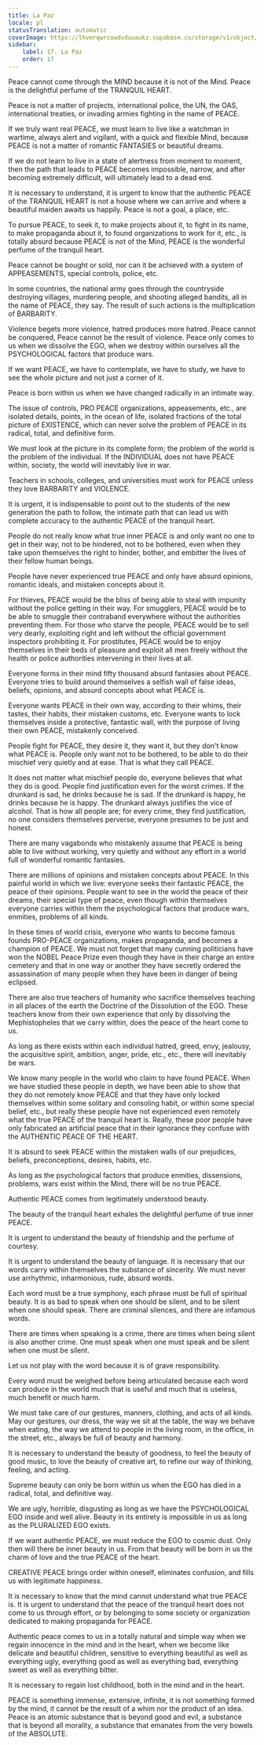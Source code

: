 ```yaml
---
title: La Paz
locale: pl
statusTranslation: automatic
coverImage: https://lhvmrqwrcowdvduuaukz.supabase.co/storage/v1/object/public/strapi-uploads/small_cover-educacion-fundamental.webp-2d51a7828a2b1309555be27f7e2a61a0.webp
sidebar:
    label: 17. La Paz
    order: 17
---
```

Peace cannot come through the MIND because it is not of the Mind. Peace is the delightful perfume of the TRANQUIL HEART.

Peace is not a matter of projects, international police, the UN, the OAS, international treaties, or invading armies fighting in the name of PEACE.

If we truly want real PEACE, we must learn to live like a watchman in wartime, always alert and vigilant, with a quick and flexible Mind, because PEACE is not a matter of romantic FANTASIES or beautiful dreams.

If we do not learn to live in a state of alertness from moment to moment, then the path that leads to PEACE becomes impossible, narrow, and after becoming extremely difficult, will ultimately lead to a dead end.

It is necessary to understand, it is urgent to know that the authentic PEACE of the TRANQUIL HEART is not a house where we can arrive and where a beautiful maiden awaits us happily. Peace is not a goal, a place, etc.

To pursue PEACE, to seek it, to make projects about it, to fight in its name, to make propaganda about it, to found organizations to work for it, etc., is totally absurd because PEACE is not of the Mind, PEACE is the wonderful perfume of the tranquil heart.

Peace cannot be bought or sold, nor can it be achieved with a system of APPEASEMENTS, special controls, police, etc.

In some countries, the national army goes through the countryside destroying villages, murdering people, and shooting alleged bandits, all in the name of PEACE, they say. The result of such actions is the multiplication of BARBARITY.

Violence begets more violence, hatred produces more hatred. Peace cannot be conquered, Peace cannot be the result of violence. Peace only comes to us when we dissolve the EGO, when we destroy within ourselves all the PSYCHOLOGICAL factors that produce wars.

If we want PEACE, we have to contemplate, we have to study, we have to see the whole picture and not just a corner of it.

Peace is born within us when we have changed radically in an intimate way.

The issue of controls, PRO PEACE organizations, appeasements, etc., are isolated details, points, in the ocean of life, isolated fractions of the total picture of EXISTENCE, which can never solve the problem of PEACE in its radical, total, and definitive form.

We must look at the picture in its complete form; the problem of the world is the problem of the individual. If the INDIVIDUAL does not have PEACE within, society, the world will inevitably live in war.

Teachers in schools, colleges, and universities must work for PEACE unless they love BARBARITY and VIOLENCE.

It is urgent, it is indispensable to point out to the students of the new generation the path to follow, the intimate path that can lead us with complete accuracy to the authentic PEACE of the tranquil heart.

People do not really know what true inner PEACE is and only want no one to get in their way, not to be hindered, not to be bothered, even when they take upon themselves the right to hinder, bother, and embitter the lives of their fellow human beings.

People have never experienced true PEACE and only have absurd opinions, romantic ideals, and mistaken concepts about it.

For thieves, PEACE would be the bliss of being able to steal with impunity without the police getting in their way. For smugglers, PEACE would be to be able to smuggle their contraband everywhere without the authorities preventing them. For those who starve the people, PEACE would be to sell very dearly, exploiting right and left without the official government inspectors prohibiting it. For prostitutes, PEACE would be to enjoy themselves in their beds of pleasure and exploit all men freely without the health or police authorities intervening in their lives at all.

Everyone forms in their mind fifty thousand absurd fantasies about PEACE. Everyone tries to build around themselves a selfish wall of false ideas, beliefs, opinions, and absurd concepts about what PEACE is.

Everyone wants PEACE in their own way, according to their whims, their tastes, their habits, their mistaken customs, etc. Everyone wants to lock themselves inside a protective, fantastic wall, with the purpose of living their own PEACE, mistakenly conceived.

People fight for PEACE, they desire it, they want it, but they don't know what PEACE is. People only want not to be bothered, to be able to do their mischief very quietly and at ease. That is what they call PEACE.

It does not matter what mischief people do, everyone believes that what they do is good. People find justification even for the worst crimes. If the drunkard is sad, he drinks because he is sad. If the drunkard is happy, he drinks because he is happy. The drunkard always justifies the vice of alcohol. That is how all people are; for every crime, they find justification, no one considers themselves perverse, everyone presumes to be just and honest.

There are many vagabonds who mistakenly assume that PEACE is being able to live without working, very quietly and without any effort in a world full of wonderful romantic fantasies.

There are millions of opinions and mistaken concepts about PEACE. In this painful world in which we live: everyone seeks their fantastic PEACE, the peace of their opinions. People want to see in the world the peace of their dreams, their special type of peace, even though within themselves everyone carries within them the psychological factors that produce wars, enmities, problems of all kinds.

In these times of world crisis, everyone who wants to become famous founds PRO-PEACE organizations, makes propaganda, and becomes a champion of PEACE. We must not forget that many cunning politicians have won the NOBEL Peace Prize even though they have in their charge an entire cemetery and that in one way or another they have secretly ordered the assassination of many people when they have been in danger of being eclipsed.

There are also true teachers of humanity who sacrifice themselves teaching in all places of the earth the Doctrine of the Dissolution of the EGO. These teachers know from their own experience that only by dissolving the Mephistopheles that we carry within, does the peace of the heart come to us.

As long as there exists within each individual hatred, greed, envy, jealousy, the acquisitive spirit, ambition, anger, pride, etc., etc., there will inevitably be wars.

We know many people in the world who claim to have found PEACE. When we have studied these people in depth, we have been able to show that they do not remotely know PEACE and that they have only locked themselves within some solitary and consoling habit, or within some special belief, etc., but really these people have not experienced even remotely what the true PEACE of the tranquil heart is. Really, these poor people have only fabricated an artificial peace that in their ignorance they confuse with the AUTHENTIC PEACE OF THE HEART.

It is absurd to seek PEACE within the mistaken walls of our prejudices, beliefs, preconceptions, desires, habits, etc.

As long as the psychological factors that produce enmities, dissensions, problems, wars exist within the Mind, there will be no true PEACE.

Authentic PEACE comes from legitimately understood beauty.

The beauty of the tranquil heart exhales the delightful perfume of true inner PEACE.

It is urgent to understand the beauty of friendship and the perfume of courtesy.

It is urgent to understand the beauty of language. It is necessary that our words carry within themselves the substance of sincerity. We must never use arrhythmic, inharmonious, rude, absurd words.

Each word must be a true symphony, each phrase must be full of spiritual beauty. It is as bad to speak when one should be silent, and to be silent when one should speak. There are criminal silences, and there are infamous words.

There are times when speaking is a crime, there are times when being silent is also another crime. One must speak when one must speak and be silent when one must be silent.

Let us not play with the word because it is of grave responsibility.

Every word must be weighed before being articulated because each word can produce in the world much that is useful and much that is useless, much benefit or much harm.

We must take care of our gestures, manners, clothing, and acts of all kinds. May our gestures, our dress, the way we sit at the table, the way we behave when eating, the way we attend to people in the living room, in the office, in the street, etc., always be full of beauty and harmony.

It is necessary to understand the beauty of goodness, to feel the beauty of good music, to love the beauty of creative art, to refine our way of thinking, feeling, and acting.

Supreme beauty can only be born within us when the EGO has died in a radical, total, and definitive way.

We are ugly, horrible, disgusting as long as we have the PSYCHOLOGICAL EGO inside and well alive. Beauty in its entirety is impossible in us as long as the PLURALIZED EGO exists.

If we want authentic PEACE, we must reduce the EGO to cosmic dust. Only then will there be inner beauty in us. From that beauty will be born in us the charm of love and the true PEACE of the heart.

CREATIVE PEACE brings order within oneself, eliminates confusion, and fills us with legitimate happiness.

It is necessary to know that the mind cannot understand what true PEACE is. It is urgent to understand that the peace of the tranquil heart does not come to us through effort, or by belonging to some society or organization dedicated to making propaganda for PEACE.

Authentic peace comes to us in a totally natural and simple way when we regain innocence in the mind and in the heart, when we become like delicate and beautiful children, sensitive to everything beautiful as well as everything ugly, everything good as well as everything bad, everything sweet as well as everything bitter.

It is necessary to regain lost childhood, both in the mind and in the heart.

PEACE is something immense, extensive, infinite, it is not something formed by the mind, it cannot be the result of a whim nor the product of an idea. Peace is an atomic substance that is beyond good and evil, a substance that is beyond all morality, a substance that emanates from the very bowels of the ABSOLUTE.

